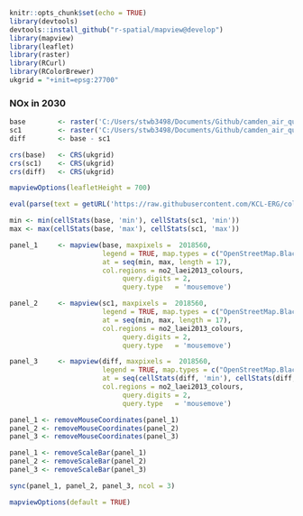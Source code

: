 
```r
knitr::opts_chunk$set(echo = TRUE)
library(devtools)
devtools::install_github("r-spatial/mapview@develop")
library(mapview)
library(leaflet)
library(raster)
library(RCurl)
library(RColorBrewer)
ukgrid = "+init=epsg:27700"
```
  
     
### NOx in 2030

```r
base        <- raster('C:/Users/stwb3498/Documents/Github/camden_air_quality/asc_outputs/2030_LES_Sc_NAEIBiomassScaled_NOx.asc')
sc1         <- raster('C:/Users/stwb3498/Documents/Github/camden_air_quality/asc_outputs/2030_LES_Sc_CamdenPlus_NOx.asc')
diff        <- base - sc1

crs(base)   <- CRS(ukgrid)
crs(sc1)    <- CRS(ukgrid)
crs(diff)   <- CRS(ukgrid)

mapviewOptions(leafletHeight = 700)

eval(parse(text = getURL('https://raw.githubusercontent.com/KCL-ERG/colour_schemes/master/no2_laei2013_colours_breaks.R')))

min <- min(cellStats(base, 'min'), cellStats(sc1, 'min'))
max <- max(cellStats(base, 'max'), cellStats(sc1, 'max'))

panel_1     <- mapview(base, maxpixels =  2018560,
                       legend = TRUE, map.types = c("OpenStreetMap.BlackAndWhite"),
                       at = seq(min, max, length = 17),
                       col.regions = no2_laei2013_colours,
                            query.digits = 2,
                            query.type   = 'mousemove')

panel_2     <- mapview(sc1, maxpixels =  2018560,
                       legend = TRUE, map.types = c("OpenStreetMap.BlackAndWhite"),
                       at = seq(min, max, length = 17),
                       col.regions = no2_laei2013_colours,
                            query.digits = 2,
                            query.type   = 'mousemove')

panel_3     <- mapview(diff, maxpixels =  2018560,
                       legend = TRUE, map.types = c("OpenStreetMap.BlackAndWhite"),
                       at = seq(cellStats(diff, 'min'), cellStats(diff, 'max'), length = 17),
                       col.regions = no2_laei2013_colours,
                            query.digits = 2,
                            query.type   = 'mousemove')

panel_1 <- removeMouseCoordinates(panel_1)
panel_2 <- removeMouseCoordinates(panel_2)
panel_3 <- removeMouseCoordinates(panel_3)

panel_1 <- removeScaleBar(panel_1)
panel_2 <- removeScaleBar(panel_2)
panel_3 <- removeScaleBar(panel_3)

sync(panel_1, panel_2, panel_3, ncol = 3)

mapviewOptions(default = TRUE)
```
